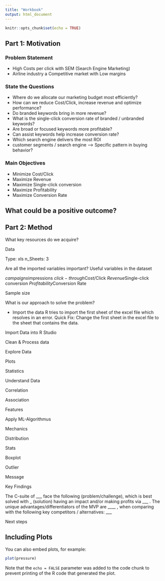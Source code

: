 ```yaml
---
title: "Workbook"
output: html_document
---
```


```r
knitr::opts_chunk$set(echo = TRUE)
```

## Part 1: Motivation

### Problem Statement
- High Costs per click with SEM (Search Engine Marketing)
- Airline industry a Competitive market with Low margins

### State the Questions
- Where do we allocate our marketing budget most efficiently?
- How can we reduce Cost/Click, increase revenue and optimize performance?
- Do branded keywords bring in more revenue?
- What is the single-click conversion rate of branded / unbranded keywords?
- Are broad or focused keywords more profitable?
- Can assist keywords help increase conversion rate?
- Which search engine delivers the most ROI
- customer segments / search engine
  --> Specific pattern in buying behavior?

### Main Objectives
- Minimize Cost/Click
- Maximize Revenue
- Maximize Single-click conversion
- Maximize Profitability
- Maximize Conversion Rate

## What could be a positive outcome?

## Part 2: Method

What key resources do we acquire?

Data

Type: xls
n_Sheets: 3

Are all the imported variables important?
Useful variables in the dataset

$campaigns
$impressions
$click-through
$Cost/Click
$Revenue 
$Single-click conversion
$Profitability
$Conversion Rate

Sample size

What is our approach to solve the problem?

- Import the data
R tries to import the first sheet of the excel file which resolves in an error. 
Quick Fix: Change the first sheet in the excel file to the sheet that contains the data.

Import Data into R Studio

Clean & Process data

Explore Data

Plots

Statistics

Understand Data

Correlation

Association

Features

Apply ML-Algorithmus

Mechanics

Distribution

Stats

Boxplot

Outlier

Message

Key Findings

The C-suite of ___ face the following (problem/challenge), which is best solved with _ (solution) having an impact and/or making profits via ___ . The unique advantages/differentiators of the MVP are ____ , when comparing with the following key competitors / alternatives: ___

Next steps

## Including Plots

You can also embed plots, for example:

```r
plot(pressure)
```

Note that the `echo = FALSE` parameter was added to the code chunk to prevent printing of the R code that generated the plot.
